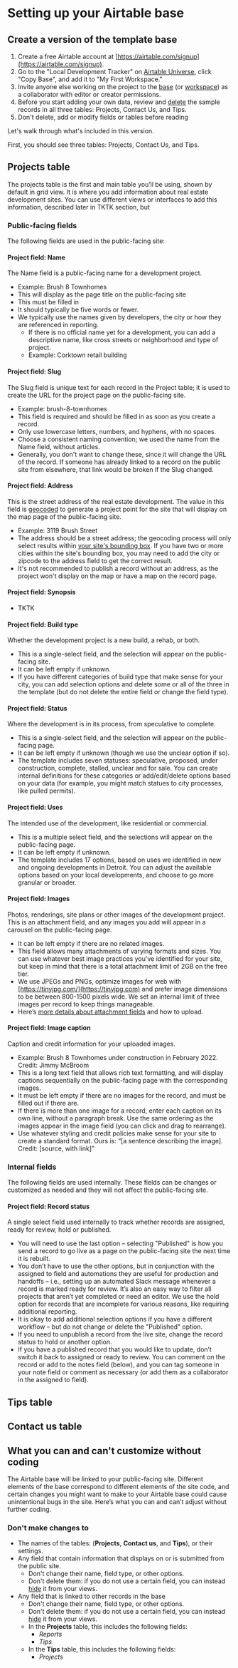 
# Setting up your Airtable base

## Create a version of the template base

1. Create a free Airtable account at [https://airtable.com/signup](https://airtable.com/signup).
2. Go to the "Local Development Tracker" on [Airtable Universe](https://www.airtable.com/universe/exp1PtSWxyPHYGMIk/local-development-tracker), click "Copy Base", and add it to "My First Workspace."
3. Invite anyone else working on the project to the [base](https://support.airtable.com/hc/en-us/articles/202625759-Adding-a-base-collaborator) (or [workspace](https://support.airtable.com/hc/en-us/articles/203313505-Adding-a-workspace-collaborator)) as a collaborator with editor or creator permissions.
4. Before you start adding your own data, review and [delete]() the sample records in all three tables: Projects, Contact Us, and Tips.
5. Don't delete, add or modify fields or tables before reading 

Let's walk through what's included in this version.

First, you should see three tables: Projects, Contact Us, and Tips.

## Projects table

The projects table is the first and main table you’ll be using, shown by default in grid view. It is where you add information about real estate development sites. You can use different views or interfaces to add this information, described later in TKTK section, but 

### Public-facing fields

The following fields are used in the public-facing site:

#### Project field: Name

The Name field is a public-facing name for a development project.

- Example: Brush 8 Townhomes
- This will display as the page title on the public-facing site
- This must be filled in
- It should typically be five words or fewer. 
- We typically use the names given by developers, the city or how they are referenced in reporting. 
  - If there is no official name yet for a development, you can add a descriptive name, like cross streets or neighborhood and type of project. 
  - Example: Corktown retail building

#### Project field: Slug

The Slug field is unique text for each record in the Project table; it is used to create the URL for the project page on the public-facing site.

- Example: brush-8-townhomes
- This field is required and should be filled in as soon as you create a record.
- Only use lowercase letters, numbers, and hyphens, with no spaces.
- Choose a consistent naming convention; we used the name from the Name field, without articles.
- Generally, you don't want to change these, since it will change the URL of the record. If someone has already linked to a record on the public site from elsewhere, that link would be broken if the Slug changed.

#### Project field: Address

This is the street address of the real estate development. The value in this field is [geocoded](https://docs.mapbox.com/playground/geocoding/) to generate a project point for the site that will display on the map page of the public-facing site.

- Example: 3119 Brush Street
- The address should be a street address; the geocoding process will only select results within [your site's bounding box](./customizing-the-site#boundingbox). If you have two or more cities within the site's bounding box, you may need to add the city or zipcode to the address field to get the correct result.
- It's not recommended to publish a record without an address, as the project won't display on the map or have a map on the record page.

#### Project field: Synopsis

- TKTK

#### Project field: Build type

Whether the development project is a new build, a rehab, or both.

- This is a single-select field, and the selection will appear on the public-facing site.
- It can be left empty if unknown.
- If you have different categories of build type that make sense for your city, you can add selection options and delete some or all of the three in the template (but do not delete the entire field or change the field type).

#### Project field: Status

Where the development is in its process, from speculative to complete.

- This is a single-select field, and the selection will appear on the public-facing page. 
- It can be left empty if unknown (though we use the unclear option if so).  
- The template includes seven statuses: speculative, proposed, under construction, complete, stalled, unclear and for sale. You can create internal definitions for these categories or add/edit/delete options based on your data (for example, you might match statues to city processes, like pulled permits). 

#### Project field: Uses

The intended use of the development, like residential or commercial. 

- This is a multiple select field, and the selections will appear on the public-facing page.
- It can be left empty if unknown.  
- The template includes 17 options, based on uses we identified in new and ongoing developments in Detroit. You can adjust the available options based on your local developments, and choose to go more granular or broader.   

#### Project field: Images

Photos, renderings, site plans or other images of the development project.
This is an attachment field, and any images you add will appear in a carousel on the public-facing page. 

- It can be left empty if there are no related images.
- This field allows many attachments of varying formats and sizes. You can use whatever best image practices you’ve identified for your site, but keep in mind that there is a total attachment limit of 2GB on the free tier. 
- We use JPEGs and PNGs, optimize images for web with [https://tinyjpg.com/](https://tinyjpg.com) and prefer image dimensions to be between 800-1500 pixels wide. We set an internal limit of three images per record to keep things manageable. 
- Here’s [more details about attachment fields](https://support.airtable.com/hc/en-us/articles/360007852173-Attachment-field) and how to upload. 

#### Project field: Image caption

Caption and credit information for your uploaded images. 

- Example: Brush 8 Townhomes under construction in February 2022. Credit: Jimmy McBroom
- This is a long text field that allows rich text formatting, and will display captions sequentially on the public-facing page with the corresponding images.
- It must be left empty if there are no images for the record, and must be filled out if there are. 
- If there is more than one image for a record, enter each caption on its own line, without a paragraph break. Use the same ordering as the images appear in the image field (you can click and drag to rearrange). 
- Use whatever styling and credit policies make sense for your site to create a standard format. Ours is: “[a sentence describing the image]. Credit: [source, with link]”

### Internal fields
The following fields are used internally. These fields can be changes or customized as needed and they will not affect the public-facing site.

#### Project field: Record status

A single select field used internally to track whether records are assigned, ready for review, hold or published. 

- You will need to use the last option – selecting "Published" is how you send a record to go live as a page on the public-facing site the next time it is rebuilt. 
- You don’t have to use the other options, but in conjunction with the assigned to field and automations they are useful for production and handoffs – i.e., setting up an automated Slack message whenever a record is marked ready for review. It’s also an easy way to filter all projects that aren’t yet completed or need an editor. We use the hold option for records that are incomplete for various reasons, like requiring additional reporting. 
- It is okay to add additional selection options if you have a different workflow – but do not change or delete the "Published" option. 
- If you need to unpublish a record from the live site, change the record status to hold or another option. 
- If you have a published record that you would like to update, don’t switch it back to assigned or ready to review. You can comment on the record or add to the notes field (below), and you can tag someone in your note field or comment as necessary (or add them as a collaborator in the assigned to field).



## Tips table

## Contact us table








## What you can and can't customize without coding

The Airtable base will be linked to your public-facing site. Different elements of the base correspond to different elements of the site code, and certain changes you might want to make to your Airtable base could cause unintentional bugs in the site. Here’s what you can and can’t adjust without further coding. 

### Don't make changes to

- The names of the tables: (**Projects**, **Contact us**, and **Tips**), or their settings.
- Any field that contain information that displays on or is submitted from the public site.
  - Don't change their name, field type, or other options.
  - Don't delete them: if you do not use a certain field, you can instead [hide]() it from your views.
- Any field that is linked to other records in the base
  - Don't change their name, field type, or other options.
  - Don't delete them: if you do not use a certain field, you can instead [hide]() it from your views.
  - In the **Projects** table, this includes the following fields:
    - _Reports_
    - _Tips_
  - In the **Tips** table, this includes the following fields:
    - _Projects_


<TableOfContents index={6} />
